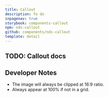 ```yaml
---
title: Callout
description: To do
inpagenav: true
storybook: components-callout
npm: nds-callout
github: components/nds-callout
template: detail
---
```


## TODO: Callout docs

## Developer Notes

- The image will always be clipped at 16:9 ratio.
- Always appear at 100% if not in a grid.
